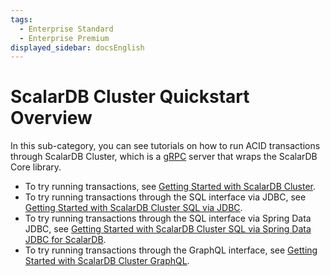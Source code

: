 ```yaml
---
tags:
  - Enterprise Standard
  - Enterprise Premium
displayed_sidebar: docsEnglish
---
```


# ScalarDB Cluster Quickstart Overview

In this sub-category, you can see tutorials on how to run ACID transactions through ScalarDB Cluster, which is a [gRPC](https://grpc.io/) server that wraps the ScalarDB Core library.

- To try running transactions, see [Getting Started with ScalarDB Cluster](scalardb-cluster/getting-started-with-scalardb-cluster.mdx).
- To try running transactions through the SQL interface via JDBC, see [Getting Started with ScalarDB Cluster SQL via JDBC](scalardb-cluster/getting-started-with-scalardb-cluster-sql-jdbc.mdx).
- To try running transactions through the SQL interface via Spring Data JDBC, see [Getting Started with ScalarDB Cluster SQL via Spring Data JDBC for ScalarDB](scalardb-cluster/getting-started-with-scalardb-cluster-sql-spring-data-jdbc.mdx).
- To try running transactions through the GraphQL interface, see [Getting Started with ScalarDB Cluster GraphQL](scalardb-cluster/getting-started-with-scalardb-cluster-graphql.mdx).
